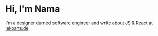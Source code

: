 # Hi, I'm Nama

I'm a designer durned software engineer and write about JS & React at [lekoarts.de](https://www.lekoarts.de?utm_source=cara&utm_medium=Starter)
